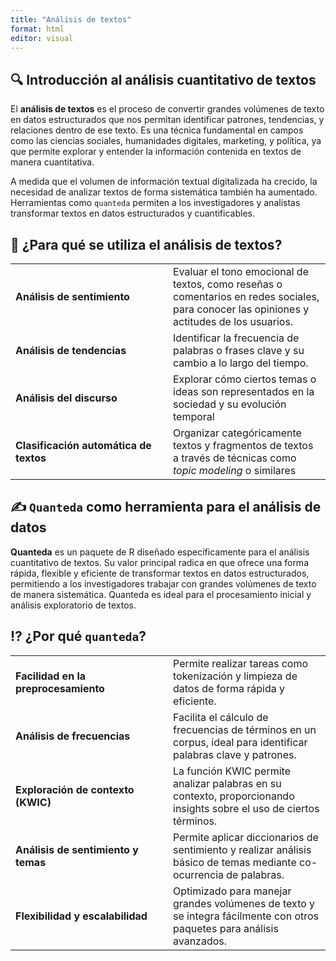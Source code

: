 ```yaml
---
title: "Análisis de textos"
format: html
editor: visual
---
```


## 🔍 Introducción al análisis cuantitativo de textos

El **análisis de textos** es el proceso de convertir grandes volúmenes de texto en datos estructurados que nos permitan identificar patrones, tendencias, y relaciones dentro de ese texto. Es una técnica fundamental en campos como las ciencias sociales, humanidades digitales, marketing, y política, ya que permite explorar y entender la información contenida en textos de manera cuantitativa.

A medida que el volumen de información textual digitalizada ha crecido, la necesidad de analizar textos de forma sistemática también ha aumentado. Herramientas como `quanteda` permiten a los investigadores y analistas transformar textos en datos estructurados y cuantificables.

## 🤔 ¿Para qué se utiliza el análisis de textos?

|  |  |
|----|----|
| **Análisis de sentimiento** | Evaluar el tono emocional de textos, como reseñas o comentarios en redes sociales, para conocer las opiniones y actitudes de los usuarios. |
| **Análisis de tendencias** | Identificar la frecuencia de palabras o frases clave y su cambio a lo largo del tiempo. |
| **Análisis del discurso** | Explorar cómo ciertos temas o ideas son representados en la sociedad y su evolución temporal |
| **Clasificación automática de textos** | Organizar categóricamente textos y fragmentos de textos a través de técnicas como *topic modeling* o similares |

## ✍️ `Quanteda` como herramienta para el análisis de datos

**Quanteda** es un paquete de R diseñado específicamente para el análisis cuantitativo de textos. Su valor principal radica en que ofrece una forma rápida, flexible y eficiente de transformar textos en datos estructurados, permitiendo a los investigadores trabajar con grandes volúmenes de texto de manera sistemática. Quanteda es ideal para el procesamiento inicial y análisis exploratorio de textos.

## ⁉️ ¿Por qué `quanteda`?

|  |  |
|----|----|
| **Facilidad en la preprocesamiento** | Permite realizar tareas como tokenización y limpieza de datos de forma rápida y eficiente. |
| **Análisis de frecuencias** | Facilita el cálculo de frecuencias de términos en un corpus, ideal para identificar palabras clave y patrones. |
| **Exploración de contexto (KWIC)** | La función KWIC permite analizar palabras en su contexto, proporcionando insights sobre el uso de ciertos términos. |
| **Análisis de sentimiento y temas** | Permite aplicar diccionarios de sentimiento y realizar análisis básico de temas mediante co-ocurrencia de palabras. |
| **Flexibilidad y escalabilidad** | Optimizado para manejar grandes volúmenes de texto y se integra fácilmente con otros paquetes para análisis avanzados. |
